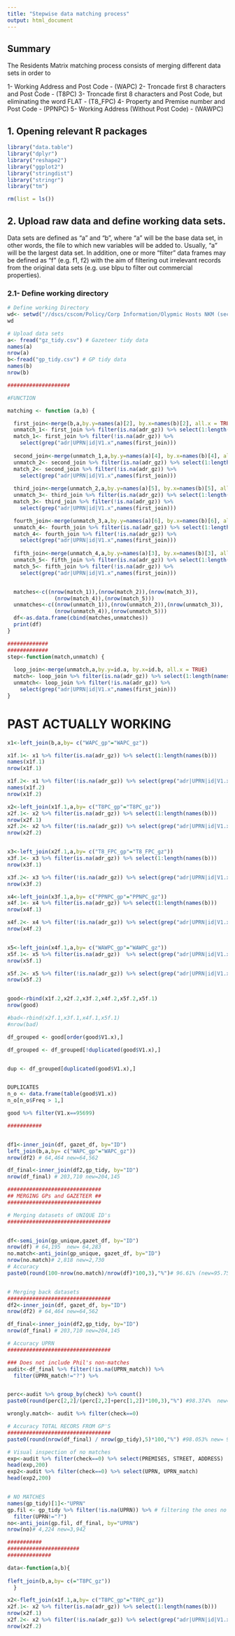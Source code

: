 ---
title: "Stepwise data matching process"
output: html_document
---

## Summary

The Residents Matrix matching process consists of merging different data sets in order to 


1- Working Address and Post Code - (WAPC)
2- Troncade first 8 characters and Post Code - (T8PC) 
3- Troncade first 8 characters and Post Code, but eliminating the word FLAT - (T8_FPC)
4- Property and Premise number and Post Code - (PPNPC)
5- Working Address (Without Post Code) - (WAWPC)



## 1. Opening relevant R packages

```{r setup, include=TRUE, warning=FALSE, message=FALSE}

library("data.table")
library("dplyr")
library("reshape2")
library("ggplot2")
library("stringdist")
library("stringr")
library("tm")

rm(list = ls())

```


## 2. Upload raw data and define working data sets.

Data sets are defined as "a" and "b", where "a" will be the base data set, in other words, the file to which new variables will be added to. Usually, "a" will be the largest data set. In addition, one or more "filter" data frames may be defined as "f" (e.g. f1, f2) with the aim of filtering out irrelevant records from the original data sets (e.g. use blpu to filter out commercial properties).

### 2.1- Define working directory

```{r , include=TRUE, warning=FALSE, cache=TRUE, message=FALSE}

# Define working Directory
wd<- setwd("//dscs/cscom/Policy/Corp Information/Olypmic Hosts NKM (secure)/Community Mapping 2017/Juans_tests/2015")
wd
```




```{r , include=TRUE, warning=FALSE, cache=TRUE, message=FALSE}

# Upload data sets 
a<- fread("gz_tidy.csv") # Gazeteer tidy data
names(a)
nrow(a)
b<-fread("gp_tidy.csv") # GP tidy data 
names(b)
nrow(b)

####################

#FUNCTION

matching <- function (a,b) {

  first_join<-merge(b,a,by.y=names(a)[2], by.x=names(b)[2], all.x = TRUE)
  unmatch_1<- first_join %>% filter(is.na(adr_gz)) %>% select(1:length(names(b)))
  match_1<- first_join %>% filter(!is.na(adr_gz)) %>%
    select(grep("adr|UPRN|id|V1.x",names(first_join)))
  
  second_join<-merge(unmatch_1,a,by.y=names(a)[4], by.x=names(b)[4], all.x = TRUE)
  unmatch_2<- second_join %>% filter(is.na(adr_gz)) %>% select(1:length(names(b)))
  match_2<- second_join %>% filter(!is.na(adr_gz)) %>%
    select(grep("adr|UPRN|id|V1.x",names(first_join)))
  
  third_join<-merge(unmatch_2,a,by.y=names(a)[5], by.x=names(b)[5], all.x = TRUE)
  unmatch_3<- third_join %>% filter(is.na(adr_gz)) %>% select(1:length(names(b)))
  match_3<- third_join %>% filter(!is.na(adr_gz)) %>%
    select(grep("adr|UPRN|id|V1.x",names(first_join)))

  fourth_join<-merge(unmatch_3,a,by.y=names(a)[6], by.x=names(b)[6], all.x = TRUE)
  unmatch_4<- fourth_join %>% filter(is.na(adr_gz)) %>% select(1:length(names(b)))
  match_4<- fourth_join %>% filter(!is.na(adr_gz)) %>%
    select(grep("adr|UPRN|id|V1.x",names(first_join)))
  
  fifth_join<-merge(unmatch_4,a,by.y=names(a)[3], by.x=names(b)[3], all.x = TRUE)
  unmatch_5<- fifth_join %>% filter(is.na(adr_gz)) %>% select(1:length(names(b)))
  match_5<- fifth_join %>% filter(!is.na(adr_gz)) %>%
    select(grep("adr|UPRN|id|V1.x",names(first_join)))


  matches<-c((nrow(match_1)),(nrow(match_2)),(nrow(match_3)),
               (nrow(match_4)),(nrow(match_5)))
  unmatches<-c((nrow(unmatch_1)),(nrow(unmatch_2)),(nrow(unmatch_3)),
               (nrow(unmatch_4)),(nrow(unmatch_5)))
  df<-as.data.frame(cbind(matches,unmatches))
  print(df)
}

#############
#############
step<-function(match,unmatch) {
        
  loop_join<-merge(unmatch,a,by.y=id.a, by.x=id.b, all.x = TRUE)
  match<- loop_join %>% filter(is.na(adr_gz)) %>% select(1:length(names(b)))
  unmatch<- loop_join %>% filter(!is.na(adr_gz)) %>%
    select(grep("adr|UPRN|id|V1.x",names(first_join)))  
}

```


# PAST ACTUALLY WORKING

```{r , include=TRUE, warning=FALSE, cache=TRUE, message=FALSE}

x1<-left_join(b,a,by= c("WAPC_gp"="WAPC_gz"))

x1f.1<- x1 %>% filter(is.na(adr_gz)) %>% select(1:length(names(b)))
names(x1f.1)
nrow(x1f.1)

x1f.2<- x1 %>% filter(!is.na(adr_gz)) %>% select(grep("adr|UPRN|id|V1.x",names(x1)))
names(x1f.2)
nrow(x1f.2)

x2<-left_join(x1f.1,a,by= c("T8PC_gp"="T8PC_gz"))                
x2f.1<- x2 %>% filter(is.na(adr_gz)) %>% select(1:length(names(b)))
nrow(x2f.1)
x2f.2<- x2 %>% filter(!is.na(adr_gz)) %>% select(grep("adr|UPRN|id|V1.x",names(x1)))
nrow(x2f.2)


x3<-left_join(x2f.1,a,by= c("T8_FPC_gp"="T8_FPC_gz"))
x3f.1<- x3 %>% filter(is.na(adr_gz)) %>% select(1:length(names(b)))
nrow(x3f.1)

x3f.2<- x3 %>% filter(!is.na(adr_gz)) %>% select(grep("adr|UPRN|id|V1.x",names(x1)))
nrow(x3f.2)                                            

x4<-left_join(x3f.1,a,by= c("PPNPC_gp"="PPNPC_gz"))
x4f.1<- x4 %>% filter(is.na(adr_gz)) %>% select(1:length(names(b)))
nrow(x4f.1)

x4f.2<- x4 %>% filter(!is.na(adr_gz)) %>% select(grep("adr|UPRN|id|V1.x",names(x1)))
nrow(x4f.2)


x5<-left_join(x4f.1,a,by= c("WAWPC_gp"="WAWPC_gz"))
x5f.1<- x5 %>% filter(is.na(adr_gz))  %>% select(grep("adr|UPRN|id|V1.x",names(x1)))
nrow(x5f.1)

x5f.2<- x5 %>% filter(!is.na(adr_gz)) %>% select(grep("adr|UPRN|id|V1.x",names(x1)))
nrow(x5f.2)


good<-rbind(x1f.2,x2f.2,x3f.2,x4f.2,x5f.2,x5f.1)
nrow(good)

#bad<-rbind(x2f.1,x3f.1,x4f.1,x5f.1)
#nrow(bad)

df_grouped <- good[order(good$V1.x),]

df_grouped <- df_grouped[!duplicated(good$V1.x),]


dup <- df_grouped[duplicated(good$V1.x),]


DUPLICATES
n_o <- data.frame(table(good$V1.x))
n_o[n_o$Freq > 1,]

good %>% filter(V1.x==95699)

###########


df1<-inner_join(df, gazet_df, by="ID") 
left_join(b,a,by= c("WAPC_gp"="WAPC_gz"))
nrow(df2) # 64,464 new=64,562

df_final<-inner_join(df2,gp_tidy, by="ID") 
nrow(df_final) # 203,710 new=204,145

```


```{r , include=TRUE, warning=FALSE, cache=TRUE, message=FALSE}

##############################
## MERGING GPs and GAZETEER ##
##############################

# Merging datasets of UNIQUE ID's
#################################


df<-semi_join(gp_unique,gazet_df, by="ID") 
nrow(df) # 64,195  new= 64,283
no.match<-anti_join(gp_unique, gazet_df, by="ID")
nrow(no.match)# 2,818 new=2,730 
# Accuracy
paste0(round(100-nrow(no.match)/nrow(df)*100,3),"%")# 96.61% (new=95.753%)


# Merging back datasets
#################################
df2<-inner_join(df, gazet_df, by="ID") 
nrow(df2) # 64,464 new=64,562

df_final<-inner_join(df2,gp_tidy, by="ID") 
nrow(df_final) # 203,710 new=204,145

# Accuracy UPRN
#################################

### Does not include Phil's non-matches
audit<-df_final %>% filter(!is.na(UPRN_match)) %>%
  filter(UPRN_match!="?") %>%


perc<-audit %>% group_by(check) %>% count()  
paste0(round(perc[2,2]/(perc[2,2]+perc[1,2])*100,3),"%") #98.374%  new="98.324%"

wrongly.match<- audit %>% filter(check==0)

# Accuracy TOTAL RECORS FROM GP'S
#################################
paste0(round(nrow(df_final) / nrow(gp_tidy),5)*100,"%") #98.053% new= 98.262%%

# Visual inspection of no matches
exp<-audit %>% filter(check==0) %>% select(PREMISES, STREET, ADDRESS)
head(exp,200)
exp2<-audit %>% filter(check==0) %>% select(UPRN, UPRN_match)
head(exp2,200)


# NO MATCHES
names(gp_tidy)[1]<-"UPRN"
gp.fil <- gp_tidy %>% filter(!is.na(UPRN)) %>% # filtering the ones no UPRN matched by Phil
  filter(UPRN!="?")
no<-anti_join(gp.fil, df_final, by="UPRN")
nrow(no)# 4,224 new=3,942

###########
#######################
##############

data<-function(a,b){
  
fleft_join(b,a,by= c(="T8PC_gz"))      
  }

x2<-fleft_join(x1f.1,a,by= c("T8PC_gp"="T8PC_gz"))                  
x2f.1<- x2 %>% filter(is.na(adr_gz)) %>% select(1:length(names(b)))
nrow(x2f.1)
x2f.2<- x2 %>% filter(!is.na(adr_gz)) %>% select(grep("adr|UPRN|id|V1.x",names(x1)))
nrow(x2f.2)



```









